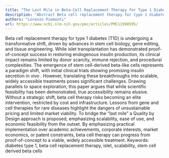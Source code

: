 ```yaml
---
title: "The Last Mile in Beta-Cell Replacement Therapy for Type 1 Diabetes: Time to Grow Up"
description: "Abstract Beta cell replacement therapy for type 1 diabetes (T1D) is undergoing a transformative shift, driven by advances in stem cell biology, gene editing, and tissue engineering. While islet transp..."
authors: "Lorenzo Piemonti"
url: https://www.ncbi.nlm.nih.gov/pmc/articles/PMC11998595/
---
```


Beta cell replacement therapy for type 1 diabetes (T1D) is undergoing a transformative shift, driven by advances in stem cell biology, gene editing, and tissue engineering. While islet transplantation has demonstrated proof-of-concept success in restoring endogenous insulin production, its clinical impact remains limited by donor scarcity, immune rejection, and procedural complexities. The emergence of stem cell-derived beta-like cells represents a paradigm shift, with initial clinical trials showing promising insulin secretion in vivo . However, translating these breakthroughs into scalable, widely accessible treatments poses significant challenges. Drawing parallels to space exploration, this paper argues that while scientific feasibility has been demonstrated, true accessibility remains elusive. Without a strategic shift, beta cell therapy risks becoming an elite intervention, restricted by cost and infrastructure. Lessons from gene and cell therapies for rare diseases highlight the dangers of unsustainable pricing and limited market viability. To bridge the “last mile” a Quality by Design approach is proposed, emphasizing scalability, ease of use, and economic feasibility from the outset. By emphasizing practical implementation over academic achievements, corporate interests, market economics, or patent constraints, beta cell therapy can progress from proof-of-concept to a viable, widely accessible treatment. Keywords: diabetes type 1, beta cell replacement therapy, islet, scalability, stem cell derived beta cells
